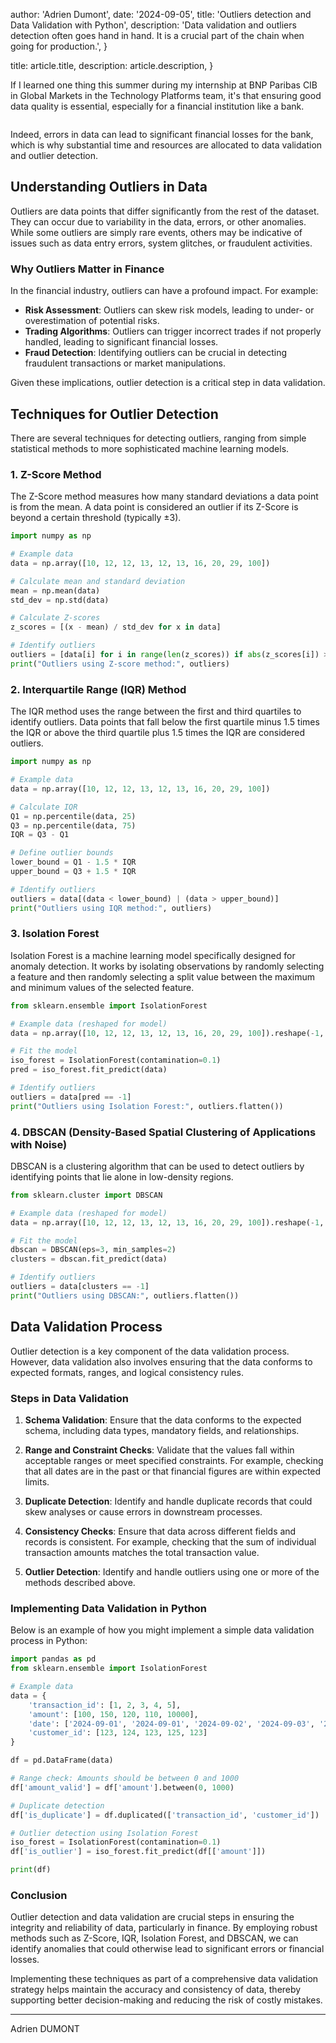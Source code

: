 
  author: 'Adrien Dumont',
  date: '2024-09-05',
  title: 'Outliers detection and Data Validation with Python',
  description:
    'Data validation and outliers detection often goes hand in hand. It is a crucial part of the chain when going for production.',
}

  title: article.title,
  description: article.description,
}


If I learned one thing this summer during my internship at BNP Paribas CIB in Global Markets in the Technology Platforms team, it's that ensuring good data quality is essential, especially for a financial institution like a bank.

<Image src={designSystem} alt="" />

Indeed, errors in data can lead to significant financial losses for the bank, which is why substantial time and resources are allocated to data validation and outlier detection.

## Understanding Outliers in Data

Outliers are data points that differ significantly from the rest of the dataset. They can occur due to variability in the data, errors, or other anomalies. While some outliers are simply rare events, others may be indicative of issues such as data entry errors, system glitches, or fraudulent activities. 

### Why Outliers Matter in Finance

In the financial industry, outliers can have a profound impact. For example:

- **Risk Assessment**: Outliers can skew risk models, leading to under- or overestimation of potential risks.
- **Trading Algorithms**: Outliers can trigger incorrect trades if not properly handled, leading to significant financial losses.
- **Fraud Detection**: Identifying outliers can be crucial in detecting fraudulent transactions or market manipulations.

Given these implications, outlier detection is a critical step in data validation.

## Techniques for Outlier Detection

There are several techniques for detecting outliers, ranging from simple statistical methods to more sophisticated machine learning models.

### 1. Z-Score Method

The Z-Score method measures how many standard deviations a data point is from the mean. A data point is considered an outlier if its Z-Score is beyond a certain threshold (typically ±3).

```python
import numpy as np

# Example data
data = np.array([10, 12, 12, 13, 12, 13, 16, 20, 29, 100])

# Calculate mean and standard deviation
mean = np.mean(data)
std_dev = np.std(data)

# Calculate Z-scores
z_scores = [(x - mean) / std_dev for x in data]

# Identify outliers
outliers = [data[i] for i in range(len(z_scores)) if abs(z_scores[i]) > 3]
print("Outliers using Z-score method:", outliers)
```

### 2. Interquartile Range (IQR) Method

The IQR method uses the range between the first and third quartiles to identify outliers. Data points that fall below the first quartile minus 1.5 times the IQR or above the third quartile plus 1.5 times the IQR are considered outliers.

```python
import numpy as np

# Example data
data = np.array([10, 12, 12, 13, 12, 13, 16, 20, 29, 100])

# Calculate IQR
Q1 = np.percentile(data, 25)
Q3 = np.percentile(data, 75)
IQR = Q3 - Q1

# Define outlier bounds
lower_bound = Q1 - 1.5 * IQR
upper_bound = Q3 + 1.5 * IQR

# Identify outliers
outliers = data[(data < lower_bound) | (data > upper_bound)]
print("Outliers using IQR method:", outliers)
```

### 3. Isolation Forest

Isolation Forest is a machine learning model specifically designed for anomaly detection. It works by isolating observations by randomly selecting a feature and then randomly selecting a split value between the maximum and minimum values of the selected feature.

```python
from sklearn.ensemble import IsolationForest

# Example data (reshaped for model)
data = np.array([10, 12, 12, 13, 12, 13, 16, 20, 29, 100]).reshape(-1, 1)

# Fit the model
iso_forest = IsolationForest(contamination=0.1)
pred = iso_forest.fit_predict(data)

# Identify outliers
outliers = data[pred == -1]
print("Outliers using Isolation Forest:", outliers.flatten())
```

### 4. DBSCAN (Density-Based Spatial Clustering of Applications with Noise)

DBSCAN is a clustering algorithm that can be used to detect outliers by identifying points that lie alone in low-density regions.

```python
from sklearn.cluster import DBSCAN

# Example data (reshaped for model)
data = np.array([10, 12, 12, 13, 12, 13, 16, 20, 29, 100]).reshape(-1, 1)

# Fit the model
dbscan = DBSCAN(eps=3, min_samples=2)
clusters = dbscan.fit_predict(data)

# Identify outliers
outliers = data[clusters == -1]
print("Outliers using DBSCAN:", outliers.flatten())
```

## Data Validation Process

Outlier detection is a key component of the data validation process. However, data validation also involves ensuring that the data conforms to expected formats, ranges, and logical consistency rules.

### Steps in Data Validation

1. **Schema Validation**: Ensure that the data conforms to the expected schema, including data types, mandatory fields, and relationships.
   
2. **Range and Constraint Checks**: Validate that the values fall within acceptable ranges or meet specified constraints. For example, checking that all dates are in the past or that financial figures are within expected limits.

3. **Duplicate Detection**: Identify and handle duplicate records that could skew analyses or cause errors in downstream processes.

4. **Consistency Checks**: Ensure that data across different fields and records is consistent. For example, checking that the sum of individual transaction amounts matches the total transaction value.

5. **Outlier Detection**: Identify and handle outliers using one or more of the methods described above.

### Implementing Data Validation in Python

Below is an example of how you might implement a simple data validation process in Python:

```python
import pandas as pd
from sklearn.ensemble import IsolationForest

# Example data
data = {
    'transaction_id': [1, 2, 3, 4, 5],
    'amount': [100, 150, 120, 110, 10000],
    'date': ['2024-09-01', '2024-09-01', '2024-09-02', '2024-09-03', '2024-09-03'],
    'customer_id': [123, 124, 123, 125, 123]
}

df = pd.DataFrame(data)

# Range check: Amounts should be between 0 and 1000
df['amount_valid'] = df['amount'].between(0, 1000)

# Duplicate detection
df['is_duplicate'] = df.duplicated(['transaction_id', 'customer_id'])

# Outlier detection using Isolation Forest
iso_forest = IsolationForest(contamination=0.1)
df['is_outlier'] = iso_forest.fit_predict(df[['amount']])

print(df)
```

### Conclusion

Outlier detection and data validation are crucial steps in ensuring the integrity and reliability of data, particularly in finance. By employing robust methods such as Z-Score, IQR, Isolation Forest, and DBSCAN, we can identify anomalies that could otherwise lead to significant errors or financial losses.

Implementing these techniques as part of a comprehensive data validation strategy helps maintain the accuracy and consistency of data, thereby supporting better decision-making and reducing the risk of costly mistakes.

---

Adrien DUMONT
